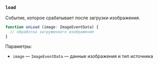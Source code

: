 ### `load`

Событие, которое срабатывает после загрузки изображения.

```ts
function onLoad (image: ImageEventData) {
  // обработка загруженного изображения
}
```

Параметры:
- `image` — `ImageEventData` — данные изображения и тип источника
